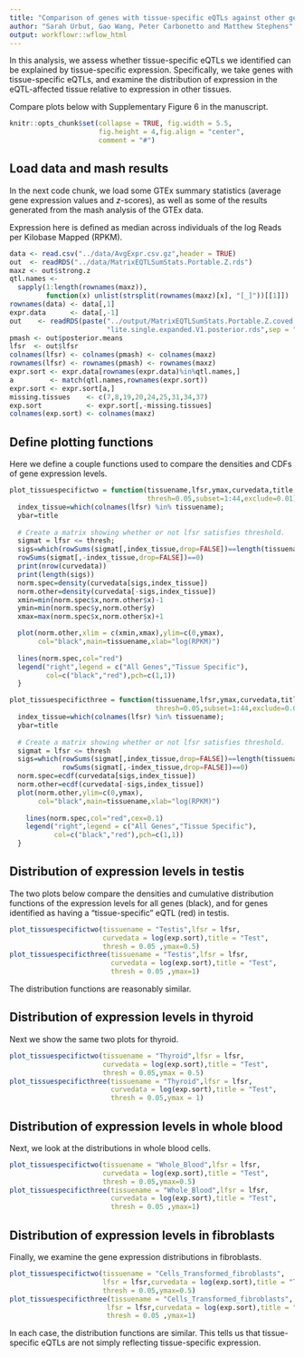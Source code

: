 ```yaml
---
title: "Comparison of genes with tissue-specific eQTLs against other genes"
author: "Sarah Urbut, Gao Wang, Peter Carbonetto and Matthew Stephens"
output: workflowr::wflow_html
---
```


In this analysis, we assess whether tissue-specific eQTLs we
identified can be explained by tissue-specific expression.
Specifically, we take genes with tissue-specific eQTLs, and examine
the distribution of expression in the eQTL-affected tissue relative to
expression in other tissues.

Compare plots below with Supplementary Figure 6 in the manuscript.

```r
knitr::opts_chunk$set(collapse = TRUE, fig.width = 5.5,
                      fig.height = 4,fig.align = "center",
                      comment = "#")
```

## Load data and mash results

In the next code chunk, we load some GTEx summary statistics (average
gene expression values and *z*-scores), as well as some of the results
generated from the mash analysis of the GTEx data.

Expression here is defined as median across individuals of the log
Reads per Kilobase Mapped (RPKM).

```r
data <- read.csv("../data/AvgExpr.csv.gz",header = TRUE)
out  <- readRDS("../data/MatrixEQTLSumStats.Portable.Z.rds")
maxz <- out$strong.z
qtl.names <-
  sapply(1:length(rownames(maxz)),
         function(x) unlist(strsplit(rownames(maxz)[x], "[_]"))[[1]])
rownames(data) <- data[,1]
expr.data      <- data[,-1]
out    <- readRDS(paste("../output/MatrixEQTLSumStats.Portable.Z.coved.K3.P3",
                        "lite.single.expanded.V1.posterior.rds",sep = "."))
pmash <- out$posterior.means
lfsr  <- out$lfsr
colnames(lfsr) <- colnames(pmash) <- colnames(maxz)
rownames(lfsr) <- rownames(pmash) <- rownames(maxz)
expr.sort <- expr.data[rownames(expr.data)%in%qtl.names,]
a         <- match(qtl.names,rownames(expr.sort))
expr.sort <- expr.sort[a,]
missing.tissues    <- c(7,8,19,20,24,25,31,34,37)
exp.sort           <- expr.sort[,-missing.tissues]
colnames(exp.sort) <- colnames(maxz)
```

## Define plotting functions

Here we define a couple functions used to compare the densities and
CDFs of gene expression levels.

```r
plot_tissuespecifictwo = function(tissuename,lfsr,ymax,curvedata,title,
                                  thresh=0.05,subset=1:44,exclude=0.01) {
  index_tissue=which(colnames(lfsr) %in% tissuename);
  ybar=title
  
  # Create a matrix showing whether or not lfsr satisfies threshold.
  sigmat = lfsr <= thresh;
  sigs=which(rowSums(sigmat[,index_tissue,drop=FALSE])==length(tissuename) &
  rowSums(sigmat[,-index_tissue,drop=FALSE])==0)
  print(nrow(curvedata))
  print(length(sigs))
  norm.spec=density(curvedata[sigs,index_tissue])
  norm.other=density(curvedata[-sigs,index_tissue])
  xmin=min(norm.spec$x,norm.other$x)-1
  ymin=min(norm.spec$y,norm.other$y)
  xmax=max(norm.spec$x,norm.other$x)+1

  plot(norm.other,xlim = c(xmin,xmax),ylim=c(0,ymax),
       col="black",main=tissuename,xlab="log(RPKM)")
  
  lines(norm.spec,col="red")
  legend("right",legend = c("All Genes","Tissue Specific"),
         col=c("black","red"),pch=c(1,1))
  }

plot_tissuespecificthree = function(tissuename,lfsr,ymax,curvedata,title,
                                    thresh=0.05,subset=1:44,exclude=0.01) {
  index_tissue=which(colnames(lfsr) %in% tissuename);
  ybar=title
  
  # Create a matrix showing whether or not lfsr satisfies threshold.
  sigmat = lfsr <= thresh
  sigs=which(rowSums(sigmat[,index_tissue,drop=FALSE])==length(tissuename) &
             rowSums(sigmat[,-index_tissue,drop=FALSE])==0)
  norm.spec=ecdf(curvedata[sigs,index_tissue])
  norm.other=ecdf(curvedata[-sigs,index_tissue])
  plot(norm.other,ylim=c(0,ymax),
       col="black",main=tissuename,xlab="log(RPKM)")
  
    lines(norm.spec,col="red",cex=0.1)
	legend("right",legend = c("All Genes","Tissue Specific"),
	       col=c("black","red"),pch=c(1,1))
  } 
```

## Distribution of expression levels in testis

The two plots below compare the densities and cumulative distribution
functions of the expression levels for all genes (black), and for
genes identified as having a “tissue-specific” eQTL (red) in testis.

```r
plot_tissuespecifictwo(tissuename = "Testis",lfsr = lfsr,
                       curvedata = log(exp.sort),title = "Test",
                       thresh = 0.05 ,ymax=0.5)
plot_tissuespecificthree(tissuename = "Testis",lfsr = lfsr,
                         curvedata = log(exp.sort),title = "Test",
                         thresh = 0.05 ,ymax=1)
```

The distribution functions are reasonably similar.

## Distribution of expression levels in thyroid

Next we show the same two plots for thyroid.

```r
plot_tissuespecifictwo(tissuename = "Thyroid",lfsr = lfsr,
                       curvedata = log(exp.sort),title = "Test",
                       thresh = 0.05,ymax = 0.5)
plot_tissuespecificthree(tissuename = "Thyroid",lfsr = lfsr,
                         curvedata = log(exp.sort),title = "Test",
                         thresh = 0.05,ymax = 1)
```

## Distribution of expression levels in whole blood

Next, we look at the distributions in whole blood cells.

```r
plot_tissuespecifictwo(tissuename = "Whole_Blood",lfsr = lfsr,
                       curvedata = log(exp.sort),title = "Test",
                       thresh = 0.05,ymax=0.5)
plot_tissuespecificthree(tissuename = "Whole_Blood",lfsr = lfsr,
                         curvedata = log(exp.sort),title = "Test",
                         thresh = 0.05 ,ymax=1)
```

## Distribution of expression levels in fibroblasts

Finally, we examine the gene expression distributions in fibroblasts.

```r
plot_tissuespecifictwo(tissuename = "Cells_Transformed_fibroblasts",
                       lfsr = lfsr,curvedata = log(exp.sort),title = "Test",
                       thresh = 0.05,ymax=0.5)
plot_tissuespecificthree(tissuename = "Cells_Transformed_fibroblasts",
                        lfsr = lfsr,curvedata = log(exp.sort),title = "Test",
                        thresh = 0.05 ,ymax=1)
```

In each case, the distribution functions are similar.  This tells us
that tissue-specific eQTLs are not simply reflecting tissue-specific
expression.
